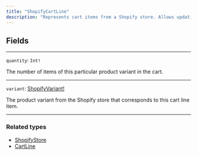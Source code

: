 ```yaml
---
title: "ShopifyCartLine"
description: "Represents cart items from a Shopify store. Allows updating the quantity of each item and providing detailed information about each product variant."
---
```


## Fields

---

`quantity`: `Int!`

The number of items of this particular product variant in the cart.

---

`variant`: [ShopifyVariant!](https://rye-docs.readme.io/reference/shopifyvariant)

The product variant from the Shopify store that corresponds to this cart line item.

---

### Related types

* [ShopifyStore](/reference/shopifystore)
* [CartLine](/reference/cartline)